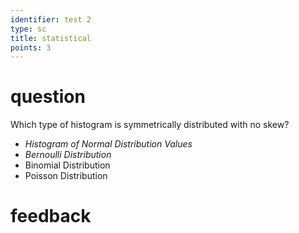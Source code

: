 ---
identifier: test 2
type: sc
title: statistical
points: 3
---

# question
Which type of histogram is symmetrically distributed with no skew?

* *Histogram of Normal Distribution Values*
* *Bernoulli Distribution*
* Binomial Distribution
* Poisson Distribution

# feedback
